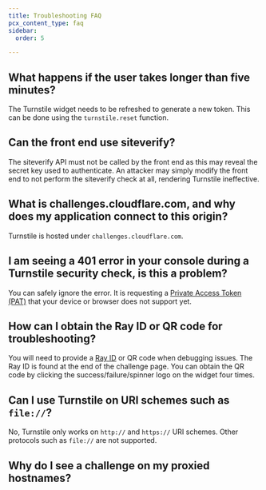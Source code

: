 ```yaml
---
title: Troubleshooting FAQ
pcx_content_type: faq
sidebar:
  order: 5

---
```



## What happens if the user takes longer than five minutes?

The Turnstile widget needs to be refreshed to generate a new token. This can be done using the `turnstile.reset` function.

## Can the front end use siteverify?

The siteverify API must not be called by the front end as this may reveal the secret key used to authenticate. An attacker may simply modify the front end to not perform the siteverify check at all, rendering Turnstile ineffective.


## What is challenges.cloudflare.com, and why does my application connect to this origin?

Turnstile is hosted under `challenges.cloudflare.com`.

## I am seeing a 401 error in your console during a Turnstile security check, is this a problem?

You can safely ignore the error. It is requesting a [Private Access Token (PAT)](/cloudflare-challenges/reference/private-access-tokens/) that your device or browser does not support yet.


## How can I obtain the Ray ID or QR code for troubleshooting?

You will need to provide a [Ray ID](/fundamentals/reference/cloudflare-ray-id/) or QR code when debugging issues. The Ray ID is found at the end of the challenge page. You can obtain the QR code by clicking the success/failure/spinner logo on the widget four times.


## Can I use Turnstile on URI schemes such as `file://`?

No, Turnstile only works on `http://` and `https://` URI schemes. Other protocols such as `file://` are not supported.


## Why do I see a challenge on my proxied hostnames?

<Render file="proxied-hostnames" /> <Render file="challenge-behavior" />